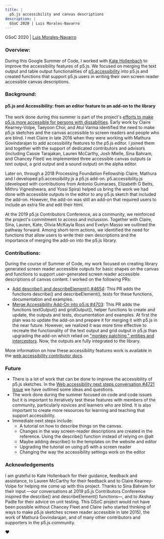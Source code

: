 ```yaml
---
title: |
  p5.js accessibility and canvas descriptions
description: |
  GSoC 2020 | Luis Morales-Navarro
---
```



GSoC 2020 | [Luis Morales-Navarro](https://luismn.com/)

### Overview:

During this Google Summer of Code, I worked with [Kate Hollenbach](https://github.com/kjhollen)
to improve the accessibility features of p5.js. We focused on merging the
text output and table output functionalities of [p5.accessibility](https://github.com/processing/p5.accessibility)
into p5.js and created functions that support p5.js users in writing their own screen reader accessible canvas descriptions.

### Background:

#### p5.js and Accessibility: from an editor feature to an add-on to the library

The work done during this summer is part of the project's [efforts to make p5.js more accessible for persons with dissabilities](https://contributors-zine.p5js.org/#reflection-claire-kearney-volpe).
Early work by Claire Kearney-Volpe, Taeyoon Choi, and Atul Varma identified the need to make p5.js sketches
and the canvas accessible to screen readers and people who are blind. I met Claire in late 2016 when
they were working with Mathura Govindarajan to add accessibility features to the p5.js editor. I joined them
and together with the support of dedicated contributors and advisors (including Cassie Tarajakan, Lauren McCarthy,
Josh Mielle, Sina Bahram, and Chancey Fleet) we implemented three accessible canvas outputs (a text output, a grid
output and a sound output) on the alpha editor.

Later on, through a 2018 Processing Foundation Fellowship Claire, Mathura and I developed p5.accessibility.js a p5.js add-on.
p5.accessibility.js (developed with contributions from Antonio Guimaraes, Elizabeth G Betts, Mithru Vigneshwara, and Yossi Spira)
helped us bring the work we had done with accessible outputs in the editor to any p5.js sketch that included the add-on.
However, the add-on was still an add-on that required users to include an extra file and edit their html.

At the 2019 p5.js Contributors Conference, as a community, we reinforced the project's commitment to access and inclussion.
Together with Claire, Sina, Lauren, Kate, Olivia McKayla Ross and Evelyn Masso we outlined the pathway forward.
Among short-term actions, we identified the need for functions that allow users to write their own descriptions
and the importance of merging the add-on into the p5.js library.

### Contributions:

During the course of Summer of Code, my work focused on creating library generated screen reader accessible outputs
for basic shapes on the canvas and functions to support user-generated screen reader accessible descriptions of canvas content.
I worked on the following PRs:

* [Add describe() and describeElement() #4654](https://github.com/processing/p5.js/pull/4654): This PR adds the functions describe() and describeElement(), tests for these functions, documentation and examples.
* [Merge Accessibility Add-On into p5.js #4703](https://github.com/processing/p5.js/pull/4703): This PR adds the functions textOutput() and gridOutput(), helper functions to create and update, the outputs and tests, documentation and examples. At first the plan was to update the add-on and prepare it for merging it with p5.js in the near future. However, we realized it was more time effective to recreate the functionality of the text output and grid output in p5.js than upgrading the add-on which relied on ["monkey patching," entities and interceptors](https://medium.com/processing-foundation/making-p5-js-accessible-e2ce366e05a0). Now, the outputs are fully integrated to the library.

More information on how these accessibility features work is available in the [web accessibility contributor docs](https://github.com/processing/p5.js/blob/main/contributor_docs/web_accessibility/).

### Future

* There is a lot of work that can be done to improve the accessibility of p5.js sketches. In the [Web accessibility next steps conversation #4721 Issue](https://github.com/processing/p5.js/issues/4721) we have outlined some ideas and questions.
* The work done during the summer focused on code and code issues but it is important to iteratively test these features with members of the community, particularly novices and learners who are blind. It is also important to create more resources for learning and teaching that support accessibility.
* Immediate next steps include:
  * A tutorial on how to describe things on the canvas.
  * Changes in the way screen-reader descriptions are created in the reference. Using the describe() function instead of relying on @alt
  * Maybe adding describe() to the templates on the website and editor
  * Upgrading the tutorial on using p5 with a screen reader
  * Changing the way the accessibility settings work on the editor

### Acknowledgements

I am grateful to Kate Hollenbach for their guidance, feedback and assistance, to Lauren McCarthy for their feedback and to Claire Kearney-Volpe for helping me come up with this project. Thanks to Sina Bahram for their input —our conversations at 2019 p5.js Contributors Conference inspired the describe() and describeElement() functions—, and to Akshay Padte for their advice on unit testing. This GSoC project would not have been possible without Chancey Fleet and Claire (who started thinking of ways to make p5.js sketches screen reader accessible in late 2015), the work of Mathura Govindarajan, and of many other contributors and supporters in the p5.js community.

:heart:
